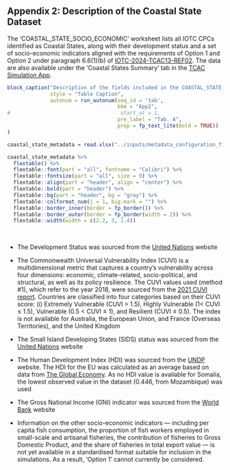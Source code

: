 ## Appendix 2: Description of the Coastal State Dataset {#csFields}

The 'COASTAL_STATE_SOCIO_ECONOMIC' worksheet lists all IOTC CPCs identified as Coastal States, along with their development status and a set of socio-economic indicators aligned with the requirements of Option 1 and Option 2 under paragraph 6.6(1)(b) of [IOTC-2024-TCAC13-REF02](https://iotc.org/documents/TCAC/13/REF02E). The data are also available under the 'Coastal States Summary' tab in the [TCAC Simulation App](https://foodandagricultureorganization.shinyapps.io/iotc-tcac-simulations/).

```r
block_caption("Description of the fields included in the COASTAL_STATE_SOCIO_ECONOMIC worksheet of the configuration file. These fields define the development status and socio-economic indicators of IOTC CPCs identified as Coastal States, supporting the application of the allocation criteria specified in paragraph 6.6(1)(b) of IOTC-2024-TCAC13-REF02", 
              style = "Table Caption", 
              autonum = run_autonum(seq_id = 'tab', 
                                    bkm = "App2", 
#                                    start_at = 1, 
                                    pre_label = "Tab. A", 
                                    prop = fp_text_lite(bold = TRUE))
)

coastal_state_metadata = read.xlsx("../inputs/metadata_configuration_file.xlsx", sheet = "CS", sep.names = " ")

coastal_state_metadata %>% 
  flextable() %>% 
  flextable::font(part = "all", fontname = "Calibri") %>% 
  flextable::fontsize(part = "all", size = 9) %>% 
  flextable::align(part = "header", align = "center") %>% 
  flextable::bold(part = "header") %>% 
  flextable::bg(part = "header", bg = "gray") %>% 
  flextable::colformat_num(j = 1, big.mark = "") %>% 
  flextable::border_inner(border = fp_border()) %>%
  flextable::border_outer(border = fp_border(width = 2)) %>% 
  flextable::width(width = c(2.2, 3, 1.4))
```

<br>

- The Development Status was sourced from the [United Nations](https://www.un.org/development/desa/dpad/wp-content/uploads/sites/45/WESP2020_Annex.pdf) website

- The Commonwealth Universal Vulnerability Index (CUVI) is a multidimensional metric that captures a country’s vulnerability across four dimensions: economic, climate-related, socio-political, and structural, as well as its policy resilience. The CUVI values used (method #1), which refer to the year 2018, were sourced from the [2021 CUVI report](https://sdgs.un.org/sites/default/files/2021-09/The%20Commonwealth%20Universal%20Vulnerability%20Index.pdf). Countries are classified into four categories based on their CUVI score: (i) Extremely Vulnerable (CUVI > 1.5), Highly Vulnerable (1< CUVI $\le$ 1.5), Vulnerable (0.5 < CUVI $\le$ 1), and Resilient (CUVI $\le$ 0.5). The index is not available for Australia, the European Union, and France (Overseas Territories), and the United Kingdom

- The Small Island Developing States (SIDS) status was sourced from the [United Nations](https://www.un.org/ohrlls/content/list-sids) website

- The Human Development Index (HDI) was sourced from the [UNDP](https://hdr.undp.org/data-center/human-development-index#/indicies/HDI) website. The HDI for the EU was calculated as an average based on data from [The Global Economy](https://www.theglobaleconomy.com/rankings/human_development/European-union/). As no HDI value is available for Somalia, the lowest observed value in the dataset (0.446, from Mozambique) was used

- The Gross National Income (GNI) indicator was sourced from the [World Bank](https://datahelpdesk.worldbank.org/knowledgebase/articles/906519-world-bank-country-and-lending-group) website

- Information on the other socio-economic indicators — including per capita fish consumption, the proportion of fish workers employed in small-scale and artisanal fisheries, the contribution of fisheries to Gross Domestic Product, and the share of fisheries in total export value — is not yet available in a standardised format suitable for inclusion in the simulations. As a result, 'Option 1' cannot currently be considered.